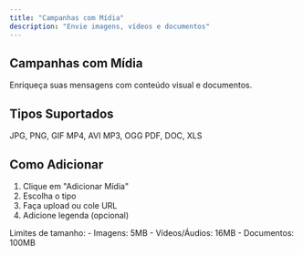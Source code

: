 ```yaml
---
title: "Campanhas com Mídia"
description: "Envie imagens, vídeos e documentos"
---
```


## Campanhas com Mídia

Enriqueça suas mensagens com conteúdo visual e documentos.

## Tipos Suportados

<CardGroup cols={4}>
  <Card title="Imagens" icon="image">
    JPG, PNG, GIF
  </Card>
  <Card title="Vídeos" icon="video">
    MP4, AVI
  </Card>
  <Card title="Áudios" icon="microphone">
    MP3, OGG
  </Card>
  <Card title="Documentos" icon="file">
    PDF, DOC, XLS
  </Card>
</CardGroup>

## Como Adicionar

1. Clique em "Adicionar Mídia"
2. Escolha o tipo
3. Faça upload ou cole URL
4. Adicione legenda (opcional)

<Warning>
  Limites de tamanho:
  - Imagens: 5MB
  - Vídeos/Áudios: 16MB
  - Documentos: 100MB
</Warning>
